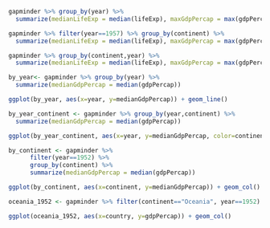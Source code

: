 ```r

gapminder %>% group_by(year) %>% 
  summarize(medianLifeExp = median(lifeExp), maxGdpPercap = max(gdpPercap))

gapminder %>% filter(year==1957) %>% group_by(continent) %>%
  summarize(medianLifeExp = median(lifeExp), maxGdpPercap = max(gdpPercap))

gapminder %>% group_by(continent,year) %>% 
  summarize(medianLifeExp = median(lifeExp), maxGdpPercap = max(gdpPercap))

by_year<- gapminder %>% group_by(year) %>% 
  summarize(medianGdpPercap = median(gdpPercap))

ggplot(by_year, aes(x=year, y=medianGdpPercap)) + geom_line()

by_year_continent <- gapminder %>% group_by(year,continent) %>% 
  summarize(medianGdpPercap = median(gdpPercap))

ggplot(by_year_continent, aes(x=year, y=medianGdpPercap, color=continent)) + geom_line()

by_continent <- gapminder %>% 
      filter(year==1952) %>% 
      group_by(continent) %>% 
      summarize(medianGdpPercap = median(gdpPercap))

ggplot(by_continent, aes(x=continent, y=medianGdpPercap)) + geom_col()

oceania_1952 <- gapminder %>% filter(continent=="Oceania", year==1952)

ggplot(oceania_1952, aes(x=country, y=gdpPercap)) + geom_col()

```